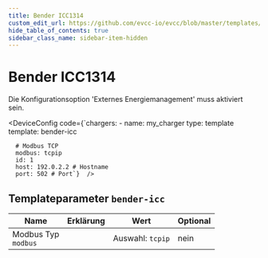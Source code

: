 ```yaml
---
title: Bender ICC1314
custom_edit_url: https://github.com/evcc-io/evcc/blob/master/templates/definition/charger/bender-icc.yaml
hide_table_of_contents: true
sidebar_class_name: sidebar-item-hidden
---
```



# Bender ICC1314

<div className="device-detail-container">
  <div className="device-detail-content">
    <DeviceFeatures features="rfid,mA,1p3p,sponsorship" />

Die Konfigurationsoption 'Externes Energiemanagement' muss aktiviert sein.


<DeviceConfig code={`chargers:
    - name: my_charger
      type: template
      template: bender-icc
      
      # Modbus TCP
      modbus: tcpip
      id: 1
      host: 192.0.2.2 # Hostname
      port: 502 # Port`}  />
  </div>
  <div className="device-detail-icon">
    <evcc-icon
      type="charger"
      name="bender-icc1314"
      size="400px"
      alt="Bender ICC1314"
      className="device-detail-icon-img"
    ></evcc-icon>
  </div>
</div>

## Templateparameter `bender-icc`

| Name | Erklärung | Wert | Optional |
|-----------|-----------|------|----------|
| Modbus Typ<br/>`modbus` |  | Auswahl: `tcpip` | nein |

<SponsorshipRequired />

